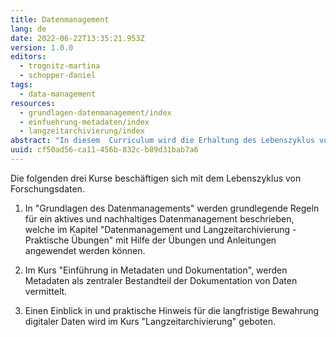 ```yaml
---
title: Datenmanagement
lang: de
date: 2022-06-22T13:35:21.953Z
version: 1.0.0
editors:
  - trognitz-martina
  - schopper-daniel
tags:
  - data-management
resources:
  - grundlagen-datenmanagement/index
  - einfuehrung-metadaten/index
  - langzeitarchivierung/index
abstract: "In diesem  Curriculum wird die Erhaltung des Lebenszyklus von geisteswissenschaftlichen (Forschungs-)Daten thematisiert. Schwerpunkte sind Datenmanagement, Metadaten und Langzeitarchivierung."
uuid: cf50ad56-ca11-456b-832c-b89d31bab7a6
---
```

Die folgenden drei Kurse beschäftigen sich mit dem Lebenszyklus von Forschungsdaten.

1. In "Grundlagen des Datenmanagements" werden grundlegende Regeln für ein aktives und nachhaltiges Datenmanagement beschrieben, welche im Kapitel "Datenmanagement und Langzeitarchivierung - Praktische Übungen" mit Hilfe der Übungen und Anleitungen angewendet werden können.

2. Im Kurs "Einführung in Metadaten und Dokumentation", werden Metadaten als zentraler Bestandteil der Dokumentation von Daten vermittelt.

3. Einen Einblick in und praktische Hinweis für die langfristige Bewahrung digitaler Daten wird im Kurs "Langzeitarchivierung" geboten.
